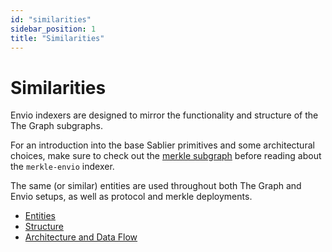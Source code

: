 ```yaml
---
id: "similarities"
sidebar_position: 1
title: "Similarities"
---
```


# Similarities

Envio indexers are designed to mirror the functionality and structure of the The Graph subgraphs.

For an introduction into the base Sablier primitives and some architectural choices, make sure to check out the
[merkle subgraph](/api/drops/the-graph/entities) before reading about the `merkle-envio` indexer.

The same (or similar) entities are used throughout both The Graph and Envio setups, as well as protocol and merkle
deployments.

- [Entities](/api/drops/the-graph/entities)
- [Structure](/api/drops/the-graph/structure)
- [Architecture and Data Flow](/api/lockup/the-graph/architecture)
